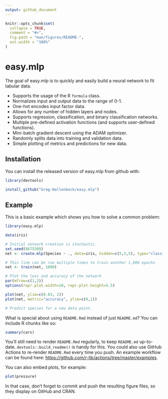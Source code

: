 ```yaml
---
output: github_document
---
```


<!-- README.md is generated from README.Rmd. Please edit that file -->

```r
knitr::opts_chunk$set(
  collapse = TRUE,
  comment = "#>",
  fig.path = "man/figures/README-",
  out.width = "100%"
)
```

# easy.mlp

<!-- badges: start -->
<!-- badges: end -->

The goal of easy.mlp is to quickly and easily build a neural network to fit tabular data.

* Supports the usage of the R `formula` class.
* Normalizes input and output data to the range of 0-1.
* One-hot encodes input factor data.
* Allows for any number of hidden layers and nodes.
* Supports regression, classification, and binary classification networks.
* Multiple pre-defined activation functions (and supports user-defined functions).
* Mini-batch gradient descent using the ADAM optimizer.
* Randomly splits data into training and validation data.
* Simple plotting of metrics and predictions for new data.

## Installation

You can install the released version of easy.mlp from github with:

``` r
library(devtools)

install_github("Greg-Hallenbeck/easy.mlp")
```

## Example

This is a basic example which shows you how to solve a common problem:

```r
library(easy.mlp)

data(iris)

# Initial network creation is stochastic.
set.seed(8675309)
net <- create.mlp(Species ~ ., data=iris, hidden=c(5,5,5), type="classification")

# This line can be run multiple times to train another 1,000 epochs
net <- train(net, 1000)

# Plot the loss and accuracy of the network
par(mfrow=c(1,2))
options(repr.plot.width=10, repr.plot.height=5.5)

plot(net, ylim=c(0.03, 2))
plot(net, metric="accuracy", ylim=c(0,1))

# Predict species for a new data point.

```

What is special about using `README.Rmd` instead of just `README.md`? You can include R chunks like so:

```r
summary(cars)
```

You'll still need to render `README.Rmd` regularly, to keep `README.md` up-to-date. `devtools::build_readme()` is handy for this. You could also use GitHub Actions to re-render `README.Rmd` every time you push. An example workflow can be found here: <https://github.com/r-lib/actions/tree/master/examples>.

You can also embed plots, for example:

```r
plot(pressure)
```

In that case, don't forget to commit and push the resulting figure files, so they display on GitHub and CRAN.
